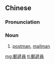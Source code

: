 {{also|邮递员}}
==Chinese==
{{zh-forms|s=邮递员|type=21}}

===Pronunciation===
{{zh-pron
|m=yóudìyuán
|cat=n
}}

===Noun===
{{zh-noun}}

# [[postman]], [[mailman]]

[[mg:郵遞員]]
[[tl:郵遞員]]